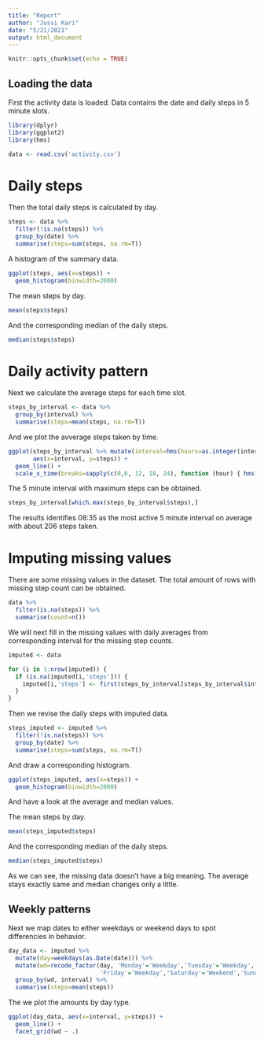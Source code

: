 ```yaml
---
title: "Report"
author: "Jussi Kari"
date: "5/21/2021"
output: html_document
---
```


```r
knitr::opts_chunk$set(echo = TRUE)
```

## Loading the data

First the activity data is loaded. Data contains the date and daily steps in 5 minute slots.

```r
library(dplyr)
library(ggplot2)
library(hms)

data <- read.csv('activity.csv')
```

# Daily steps

Then the total daily steps is calculated by day.

```r
steps <- data %>%
  filter(!is.na(steps)) %>%
  group_by(date) %>%
  summarise(steps=sum(steps, na.rm=T))
```

A histogram of the summary data.

```r
ggplot(steps, aes(x=steps)) +
  geom_histogram(binwidth=2000)
```

The mean steps by day.

```r
mean(steps$steps)
```

And the corresponding median of the daily steps.

```r
median(steps$steps)
```

# Daily activity pattern

Next we calculate the average steps for each time slot.

```r
steps_by_interval <- data %>%
  group_by(interval) %>%
  summarise(steps=mean(steps, na.rm=T))
```

And we plot the avverage steps taken by time.

```r
ggplot(steps_by_interval %>% mutate(interval=hms(hours=as.integer(interval / 100), minutes=interval %% 100)),
       aes(x=interval, y=steps)) +
  geom_line() +
  scale_x_time(breaks=sapply(c(0,6, 12, 18, 24), function (hour) { hms(hour=hour) }))
```

The 5 minute interval with maximum steps can be obtained.

```r
steps_by_interval[which.max(steps_by_interval$steps),]
```

The results identifies 08:35 as the most active 5 minute interval on average with about 206 steps taken.

# Imputing missing values

There are some missing values in the dataset. The total amount of rows with missing step count can be obtained.

```r
data %>%
  filter(is.na(steps)) %>%
  summarise(count=n())
```

We will next fill in the missing values with daily averages from corresponding interval for the missing step counts.

```r
imputed <- data

for (i in 1:nrow(imputed)) {
  if (is.na(imputed[i,'steps'])) {
    imputed[i,'steps'] <- first(steps_by_interval[steps_by_interval$interval==imputed[i,'interval'],]$steps)
  }
}
```

Then we revise the daily steps with imputed data.

```r
steps_imputed <- imputed %>%
  filter(!is.na(steps)) %>%
  group_by(date) %>%
  summarise(steps=sum(steps, na.rm=T))
```

And draw a corresponding histogram.

```r
ggplot(steps_imputed, aes(x=steps)) +
  geom_histogram(binwidth=2000)
```

And have a look at the average and median values.

The mean steps by day.

```r
mean(steps_imputed$steps)
```

And the corresponding median of the daily steps.

```r
median(steps_imputed$steps)
```

As we can see, the missing data doesn't have a big meaning. The average stays exactly same and median changes only a little.

## Weekly patterns

Next we map dates to either weekdays or weekend days to spot differencies in behavior.

```r
day_data <- imputed %>%
  mutate(day=weekdays(as.Date(date))) %>%
  mutate(wd=recode_factor(day, 'Monday'='Weekday','Tuesday'='Weekday','Wednesday'='Weekday','Thursday'='Weekday',
                          'Friday'='Weekday','Saturday'='Weekend','Sunday'='Weekend')) %>%
  group_by(wd, interval) %>%
  summarise(steps=mean(steps))
```

The we plot the amounts by day type.

```r
ggplot(day_data, aes(x=interval, y=steps)) +
  geom_line() +
  facet_grid(wd ~ .)
```
